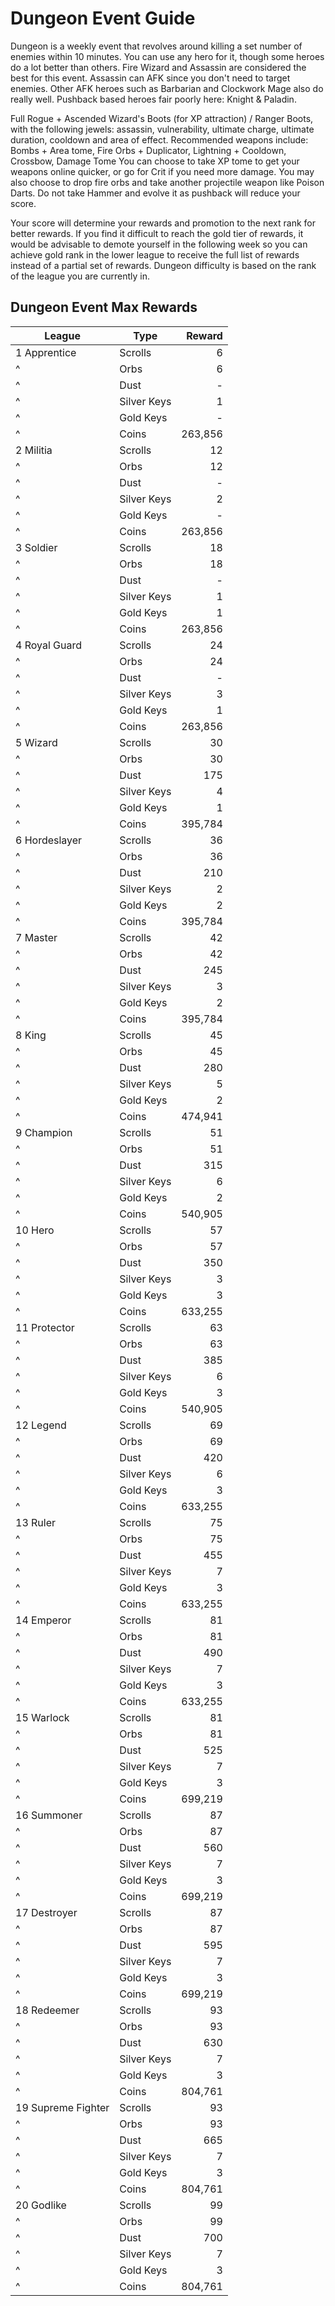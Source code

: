 
# Dungeon Event Guide  
  
Dungeon is a weekly event that revolves around killing a set number of enemies within 10 minutes. You can use any hero for it, though some heroes do a lot better than others.
Fire Wizard and Assassin are considered the best for this event. Assassin can AFK since you don't need to target enemies.
Other AFK heroes such as Barbarian and Clockwork Mage also do really well.
Pushback based heroes fair poorly here: Knight & Paladin.

Full Rogue + Ascended Wizard's Boots (for XP attraction) / Ranger Boots, with the following jewels: assassin, vulnerability, ultimate charge, ultimate duration, cooldown and area of effect.
Recommended weapons include: Bombs + Area tome, Fire Orbs + Duplicator, Lightning + Cooldown, Crossbow, Damage Tome
You can choose to take XP tome to get your weapons online quicker, or go for Crit if you need more damage. You may also choose to drop fire orbs and take another projectile weapon like Poison Darts.
Do not take Hammer and evolve it as pushback will reduce your score.

Your score will determine your rewards and promotion to the next rank for better rewards. If you find it difficult to reach the gold tier of rewards, it would be advisable to demote yourself in the following week so you can achieve gold rank in the lower league to receive the full list of rewards instead of a partial set of rewards. Dungeon difficulty is based on the rank of the league you are currently in.

## Dungeon Event Max Rewards

| League             | Type        |  Reward |
|--------------------|-------------|--------:|
| 1 Apprentice       | Scrolls     |       6 |
| ^                  | Orbs        |       6 |
| ^                  | Dust        |       - |
| ^                  | Silver Keys |       1 |
| ^                  | Gold Keys   |       - |
| ^                  | Coins       | 263,856 |
| 2 Militia          | Scrolls     |      12 |
| ^                  | Orbs        |      12 |
| ^                  | Dust        |       - |
| ^                  | Silver Keys |       2 |
| ^                  | Gold Keys   |       - |
| ^                  | Coins       | 263,856 |
| 3 Soldier          | Scrolls     |      18 |
| ^                  | Orbs        |      18 |
| ^                  | Dust        |       - |
| ^                  | Silver Keys |       1 |
| ^                  | Gold Keys   |       1 |
| ^                  | Coins       | 263,856 |
| 4 Royal Guard      | Scrolls     |      24 |
| ^                  | Orbs        |      24 |
| ^                  | Dust        |       - |
| ^                  | Silver Keys |       3 |
| ^                  | Gold Keys   |       1 |
| ^                  | Coins       | 263,856 |
| 5 Wizard           | Scrolls     |      30 |
| ^                  | Orbs        |      30 |
| ^                  | Dust        |     175 |
| ^                  | Silver Keys |       4 |
| ^                  | Gold Keys   |       1 |
| ^                  | Coins       | 395,784 |
| 6 Hordeslayer      | Scrolls     |      36 |
| ^                  | Orbs        |      36 |
| ^                  | Dust        |     210 |
| ^                  | Silver Keys |       2 |
| ^                  | Gold Keys   |       2 |
| ^                  | Coins       | 395,784 |
| 7 Master           | Scrolls     |      42 |
| ^                  | Orbs        |      42 |
| ^                  | Dust        |     245 |
| ^                  | Silver Keys |       3 |
| ^                  | Gold Keys   |       2 |
| ^                  | Coins       | 395,784 |
| 8 King             | Scrolls     |      45 |
| ^                  | Orbs        |      45 |
| ^                  | Dust        |     280 |
| ^                  | Silver Keys |       5 |
| ^                  | Gold Keys   |       2 |
| ^                  | Coins       | 474,941 |
| 9 Champion         | Scrolls     |      51 |
| ^                  | Orbs        |      51 |
| ^                  | Dust        |     315 |
| ^                  | Silver Keys |       6 |
| ^                  | Gold Keys   |       2 |
| ^                  | Coins       | 540,905 |
| 10 Hero            | Scrolls     |      57 |
| ^                  | Orbs        |      57 |
| ^                  | Dust        |     350 |
| ^                  | Silver Keys |       3 |
| ^                  | Gold Keys   |       3 |
| ^                  | Coins       | 633,255 |
| 11 Protector       | Scrolls     |      63 |
| ^                  | Orbs        |      63 |
| ^                  | Dust        |     385 |
| ^                  | Silver Keys |       6 |
| ^                  | Gold Keys   |       3 |
| ^                  | Coins       | 540,905 |
| 12 Legend          | Scrolls     |      69 |
| ^                  | Orbs        |      69 |
| ^                  | Dust        |     420 |
| ^                  | Silver Keys |       6 |
| ^                  | Gold Keys   |       3 |
| ^                  | Coins       | 633,255 |
| 13 Ruler           | Scrolls     |      75 |
| ^                  | Orbs        |      75 |
| ^                  | Dust        |     455 |
| ^                  | Silver Keys |       7 |
| ^                  | Gold Keys   |       3 |
| ^                  | Coins       | 633,255 |
| 14 Emperor         | Scrolls     |      81 |
| ^                  | Orbs        |      81 |
| ^                  | Dust        |     490 |
| ^                  | Silver Keys |       7 |
| ^                  | Gold Keys   |       3 |
| ^                  | Coins       | 633,255 |
| 15 Warlock         | Scrolls     |      81 |
| ^                  | Orbs        |      81 |
| ^                  | Dust        |     525 |
| ^                  | Silver Keys |       7 |
| ^                  | Gold Keys   |       3 |
| ^                  | Coins       | 699,219 |
| 16 Summoner        | Scrolls     |      87 |
| ^                  | Orbs        |      87 |
| ^                  | Dust        |     560 |
| ^                  | Silver Keys |       7 |
| ^                  | Gold Keys   |       3 |
| ^                  | Coins       | 699,219 |
| 17 Destroyer       | Scrolls     |      87 |
| ^                  | Orbs        |      87 |
| ^                  | Dust        |     595 |
| ^                  | Silver Keys |       7 |
| ^                  | Gold Keys   |       3 |
| ^                  | Coins       | 699,219 |
| 18 Redeemer        | Scrolls     |      93 |
| ^                  | Orbs        |      93 |
| ^                  | Dust        |     630 |
| ^                  | Silver Keys |       7 |
| ^                  | Gold Keys   |       3 |
| ^                  | Coins       | 804,761 |
| 19 Supreme Fighter | Scrolls     |      93 |
| ^                  | Orbs        |      93 |
| ^                  | Dust        |     665 |
| ^                  | Silver Keys |       7 |
| ^                  | Gold Keys   |       3 |
| ^                  | Coins       | 804,761 |
| 20 Godlike         | Scrolls     |      99 |
| ^                  | Orbs        |      99 |
| ^                  | Dust        |     700 |
| ^                  | Silver Keys |       7 |
| ^                  | Gold Keys   |       3 |
| ^                  | Coins       | 804,761 |
